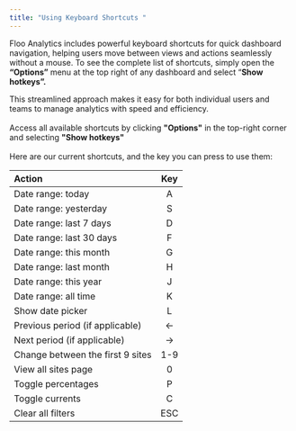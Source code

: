 ```yaml
---
title: "Using Keyboard Shortcuts "
---
```


Floo Analytics includes powerful keyboard shortcuts for quick dashboard navigation, helping users move between views and actions seamlessly without a mouse. To see the complete list of shortcuts, simply open the **“Options”** menu at the top right of any dashboard and select “**Show hotkeys”.**

This streamlined approach makes it easy for both individual users and teams to manage analytics with speed and efficiency.\
\
Access all available shortcuts by clicking **"Options"** in the top-right corner and selecting **"Show hotkeys"**\
\
Here are our current shortcuts, and the key you can press to use them:

| **Action**                       | **Key** |
| :------------------------------- | :-----: |
| Date range: today                | A       |
| Date range: yesterday            | S       |
| Date range: last 7 days          | D       |
| Date range: last 30 days         | F       |
| Date range: this month           | G       |
| Date range: last month           | H       |
| Date range: this year            | J       |
| Date range: all time             | K       |
| Show date picker                 | L       |
| Previous period (if applicable)  | ←       |
| Next period (if applicable)      | →       |
| Change between the first 9 sites | 1-9     |
| View all sites page              | 0       |
| Toggle percentages               | P       |
| Toggle currents                  | C       |
| Clear all filters                | ESC     |